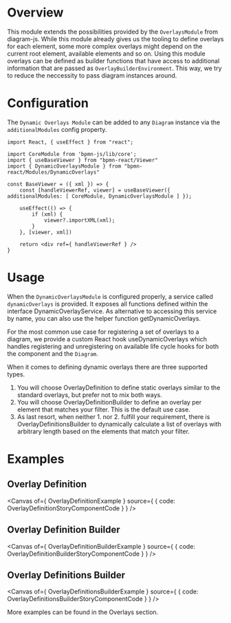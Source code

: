 

<Meta title="Modules/DynamicOverlays" />

# Overview

This module extends the possibilities provided by the `OverlaysModule` from diagram-js. While this module already gives us the tooling to define overlays for each element, some more complex overlays might depend on the current root element, available elements and so on. Using this module overlays can be defined as builder functions that have access to additional information that are passed as <LinkTo kind="Modules/DynamicOverlays/OverlayBuilderEnvironment" story="docs">`OverlayBuilderEnvironment`</LinkTo>. This way, we try to reduce the neccessity to pass diagram instances around.

# Configuration

The `Dynamic Overlays Module` can be added to any `Diagram` instance via the `additionalModules` config property.

```tsx
import React, { useEffect } from "react";

import CoreModule from 'bpmn-js/lib/core';
import { useBaseViewer } from "bpmn-react/Viewer"
import { DynamicOverlaysModule } from "bpmn-react/Modules/DynamicOverlays"

const BaseViewer = ({ xml }) => {
    const [handleViewerRef, viewer] = useBaseViewer({ additionalModules: [ CoreModule, DynamicOverlaysModule ] });

    useEffect(() => {
        if (xml) {
            viewer?.importXML(xml);
        }
    }, [viewer, xml])

    return <div ref={ handleViewerRef } />
}
```

# Usage

When the `DynamicOverlaysModule` is configured properly, a service called `dynamicOverlays` is provided. It exposes all functions defined within the interface <LinkTo kind="Modules/DynamicOverlays/DynamicOverlayService" story="docs">DynamicOverlayService</LinkTo>. As alternative to accessing this service by name, you can also use the helper function <LinkTo kind="Modules/DynamicOverlays/getDynamicOverlays" story="docs">getDynamicOverlays</LinkTo>.

For the most common use case for registering a set of overlays to a diagram, we provide a custom React hook <LinkTo kind="Modules/DynamicOverlays/useDynamicOverlays" story="docs">useDynamicOverlays</LinkTo> which handles registering and unregistering on available life cycle hooks for both the component and the `Diagram`.

When it comes to defining dynamic overlays there are three supported types.

1. You will choose <LinkTo kind="Modules/DynamicOverlays/Types/OverlayDefinition" story="docs">OverlayDefinition</LinkTo> to define static overlays similar to the standard overlays, but prefer not to mix both ways.
2. You will choose <LinkTo kind="Modules/DynamicOverlays/Types/OverlayDefinitionBuilder" story="docs">OverlayDefinitionBuilder</LinkTo> to define an overlay per element that matches your filter. This is the default use case.
3. As last resort, when neither 1. nor 2. fulfill your requirement, there is <LinkTo kind="Modules/DynamicOverlays/Types/OverlayDefinitionsBuilder" story="docs">OverlayDefinitionsBuilder</LinkTo> to dynamically calculate a list of overlays with arbitrary length based on the elements that match your filter.

# Examples

## Overlay Definition

<Canvas of={ OverlayDefinitionExample } source={ { code: OverlayDefinitionStoryComponentCode } } />

## Overlay Definition Builder

<Canvas of={ OverlayDefinitionBuilderExample } source={ { code: OverlayDefinitionBuilderStoryComponentCode } } />

## Overlay Definitions Builder

<Canvas of={ OverlayDefinitionsBuilderExample } source={ { code: OverlayDefinitionsBuilderStoryComponentCode } } />

More examples can be found in the <LinkTo kind="Overlays/Documentation" story="docs">Overlays</LinkTo> section.
